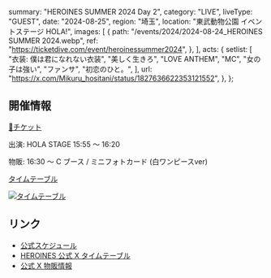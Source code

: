   summary: "HEROINES SUMMER 2024 Day 2",
  category: "LIVE",
  liveType: "GUEST",
  date: "2024-08-25",
  region: "埼玉",
  location: "東武動物公園 イベントステージ HOLA!",
  images: [
    {
      path: "/events/2024/2024-08-24_HEROINES SUMMER 2024.webp",
      ref: "https://ticketdive.com/event/heroinessummer2024",
    },
  ],
  acts: {
    setlist: [
      "衣装: 僕は君になれない衣装",
      "美しく生きろ",
      "LOVE ANTHEM",
      "MC",
      "女の子は強い",
      "ファンサ",
      "初恋のひと。",
    ],
    url: "https://x.com/Mikuru_hositani/status/1827636622353121552",
  },
};

## 開催情報

[🎫チケット](https://ticketdive.com/event/heroinessummer2024)

出演: HOLA STAGE 15:55 〜 16:20

物販: 16:30 〜 C ブース / ミニフォトカード (白ワンピースver)

[タイムテーブル](https://x.com/heroines_idol/status/1822247031710343567)

[![タイムテーブル](/events/2024/2024-08-25_HEROINES%20SUMMER%202024%20Day2%20タイムテーブル.jpg)](/events/2024/2024-08-25_HEROINES%20SUMMER%202024%20Day2%20タイムテーブル.jpg)

## リンク

- [公式スケジュール](https://takanenonadeshiko.jp/events/event/heroines-summer-2024/)
- [HEROINES 公式 X タイムテーブル](https://x.com/heroines_idol/status/1821851816445042769)
- [公式 X 物販情報](https://x.com/takanenofficial/status/1826982854842368075)
